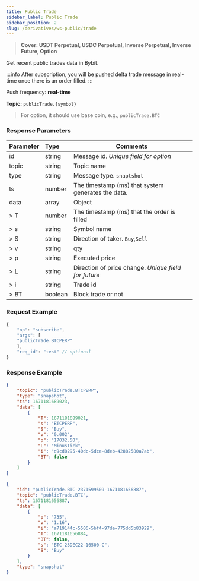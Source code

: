 ```yaml
---
title: Public Trade
sidebar_label: Public Trade
sidebar_position: 2
slug: /derivatives/ws-public/trade
---
```

> **Cover: USDT Perpetual, USDC Perpetual, Inverse Perpetual, Inverse Future, Option**

Get recent public trades data in Bybit.

:::info
After subscription, you will be pushed delta trade message in real-time once there is an order filled.
:::

Push frequency: **real-time**

**Topic:**
`publicTrade.{symbol}`

> For option, it should use base coin, e.g., `publicTrade.BTC`

### Response Parameters
| Parameter | Type | Comments|
|:----- |:-----|----- |
|id |string |Message id. _Unique field for option_ |
|topic |string |Topic name |
|type |string |Message type. `snaptshot` |
|ts |number |The timestamp (ms) that system generates the data. |
|data |array |Object |
|> T |number | The timestamp (ms) that the order is filled |
|> s |string |Symbol name |
|> S |string |Direction of taker. `Buy`,`Sell` |
|> v |string |qty |
|> p |string |Executed price |
|> [L](../enum#tickdirection) |string |Direction of price change. _Unique field for future_ |
|> i |string |Trade id |
|> BT |boolean |Block trade or not |

### Request Example

<Tabs>
<TabItem value="console" label="JSON subscription message">

```javascript
{
    "op": "subscribe",
    "args": [
    "publicTrade.BTCPERP"
    ],
    "req_id": "test" // optional
}
```

</TabItem>
</Tabs>

### Response Example

<Tabs>
<TabItem value="trade-linear" label="trade-linear">

```json
{
    "topic": "publicTrade.BTCPERP",
    "type": "snapshot",
    "ts": 1671181689023,
    "data": [
        {
            "T": 1671181689021,
            "s": "BTCPERP",
            "S": "Buy",
            "v": "0.002",
            "p": "17032.50",
            "L": "MinusTick",
            "i": "d9cd8295-40dc-5dce-8deb-42882580a7ab",
            "BT": false
        }
    ]
}
```

</TabItem>

<TabItem value="trade-option" label="trade-option">

```json
{
    "id": "publicTrade.BTC-2371599509-1671181656887",
    "topic": "publicTrade.BTC",
    "ts": 1671181656887,
    "data": [
        {
            "p": "735",
            "v": "1.16",
            "i": "a719144c-5506-5bf4-97de-775dd5b83929",
            "T": 1671181656884,
            "BT": false,
            "s": "BTC-23DEC22-16500-C",
            "S": "Buy"
        }
    ],
    "type": "snapshot"
}
```

</TabItem>
</Tabs>